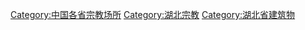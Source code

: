 [[Category:中国各省宗教场所|Category:中国各省宗教场所]]
[[Category:湖北宗教|Category:湖北宗教]]
[[Category:湖北省建筑物|Category:湖北省建筑物]]